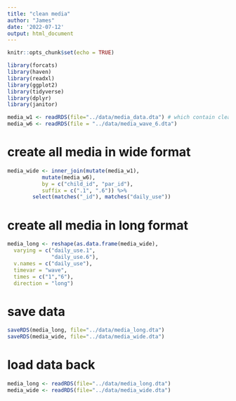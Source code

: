 ```yaml
---
title: "clean media"
author: "James"
date: '2022-07-12'
output: html_document
---
```


```r
knitr::opts_chunk$set(echo = TRUE)
```

```r
library(forcats)
library(haven)
library(readxl)
library(ggplot2)
library(tidyverse)
library(dplyr)
library(janitor)

media_w1 <- readRDS(file="../data/media_data.dta") # which contain cleaned media_w1
media_w6 <- readRDS(file = "../data/media_wave_6.dta")
```

# create all media in wide format

```r
media_wide <- inner_join(mutate(media_w1),
           mutate(media_w6),
           by = c("child_id", "par_id"),
           suffix = c(".1", ".6")) %>%
        select(matches("_id"), matches("daily_use"))
```

# create all media in long format

```r
media_long <- reshape(as.data.frame(media_wide),
  varying = c("daily_use.1",
              "daily_use.6"), 
  v.names = c("daily_use"),
  timevar = "wave",
  times = c("1","6"),
  direction = "long")
```

# save data
```r
saveRDS(media_long, file="../data/media_long.dta")
saveRDS(media_wide, file="../data/media_wide.dta")
```
# load data back
```r
media_long <- readRDS(file="../data/media_long.dta")
media_wide <- readRDS(file="../data/media_wide.dta")
```